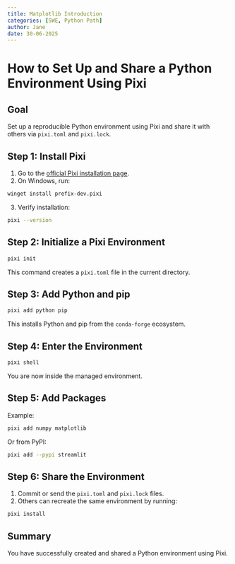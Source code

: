```yaml
---
title: Matplotlib Introduction
categories: [SWE, Python Path]
author: Jane
date: 30-06-2025
---
```


# How to Set Up and Share a Python Environment Using Pixi

## Goal
Set up a reproducible Python environment using Pixi and share it with others via `pixi.toml` and `pixi.lock`.

## Step 1: Install Pixi

1. Go to the [official Pixi installation page](https://pixi.sh/latest/#installation).
2. On Windows, run:

```bash
winget install prefix-dev.pixi
```

3. Verify installation:

```bash
pixi --version
```

## Step 2: Initialize a Pixi Environment

```bash
pixi init
```

This command creates a `pixi.toml` file in the current directory.

## Step 3: Add Python and pip

```bash
pixi add python pip
```

This installs Python and pip from the `conda-forge` ecosystem.

## Step 4: Enter the Environment

```bash
pixi shell
```

You are now inside the managed environment.

## Step 5: Add Packages

Example:

```bash
pixi add numpy matplotlib
```

Or from PyPI:

```bash
pixi add --pypi streamlit
```

## Step 6: Share the Environment

1. Commit or send the `pixi.toml` and `pixi.lock` files.
2. Others can recreate the same environment by running:

```bash
pixi install
```

## Summary

You have successfully created and shared a Python environment using Pixi.
